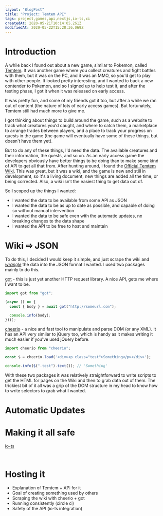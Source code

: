 ```yaml
---
layout: "BlogPost"
title: "Project: Temtem API"
tags: project,games,api,nextjs,io-ts,ci
createdAt: 2020-05-21T10:14:05.261Z
modifiedAt: 2020-05-22T15:20:36.069Z
---
```



<Center>
  <Browser src="/images/sites/web/temtem-api.png" />
</Center>

# Introduction

A while back I found out about a new game, similar to Pokemon, called [Temtem](https://crema.gg/games/temtem/). It was another game where you collect creatures and fight battles with them, but it was on the PC, and it was an MMO, so you'd get to play with other people. It looked pretty interesting, and I wanted to back a new contender to Pokemon, and so I signed up to help test it, and after the testing phase, I got it when it was released on early access.

It was pretty fun, and some of my friends got it too, but after a while we ran out of content (the nature of lots of early access games). But fortunately, Temtem still had much more to give me.

I got thinking about things to build around the game, such as a website to track what creatures you'd caught, and where to catch them, a marketplace to arrange trades between players, and a place to track your progress on quests in the game (the game will eventually have some of these things, but doesn't have them yet).

But to do any of these things, I'd need the data. The available creatures and their information, the quests, and so on. As an early access game the developers obviously have better things to be doing than to make some kind of API to get all that from. After hunting around, I found the [Official Temtem Wiki](https://temtem.gamepedia.com/Temtem_Wiki). This was great, but it was a wiki, and the game is new and still in development, so it's a living document, new things are added all the time, or being corrected. Also, a wiki isn't the easiest thing to get data out of.

So I scoped up the things I wanted:

- I wanted the data to be available from some API as JSON
- I wanted the data to be as up to date as possible, and capable of doing so without manual intervention
- I wanted the data to be safe even with the automatic updates, no breaking changes to the data shape
- I wanted the API to be free to host and maintain

# Wiki ⇨ JSON

To do this, I decided I would keep it simple, and just scrape the wiki and _[wrangle](https://en.wikipedia.org/wiki/Data_wrangling)_ the data into the JSON format I wanted. I used two packages mainly to do this.

[got](https://www.npmjs.com/package/got) - this is just yet another HTTP request library. A nice API, gets me where I want to be.

```js:got_example.js
import got from "got";

(async () => {
  const { body } = await got("http://someurl.com");

  console.info(body);
})();
```

[cheerio](https://www.npmjs.com/package/cheerio) - a nice and fast tool to manipulate and parse DOM (or any XML). It has an API very similar to jQuery too, which is handy as it makes writing it much easier if you've used jQuery before.

```js:cheerio_example.js
import cheerio from "cheerio";

const $ = cheerio.load('<div><p class="test">Something</p></div>');

console.info($(".test").text()); // 'Something'
```

With these two packages it was relatively straightforward to write scripts to get the HTML for pages on the Wiki and then to grab data out of them. The trickiest bit of it all was a grip of the DOM structure in my head to know how to write selectors to grab what I wanted.

# Automatic Updates

# Making it all safe

[io-ts]()

```js:codec.js
```

```js:using_codec.js
```

# Hosting it

- Explanation of Temtem + API for it
- Goal of creating something used by others
- Scraping the wiki with cheerio + got
- Running consistently (circle ci)
- Safety of the API (io-ts integration)
